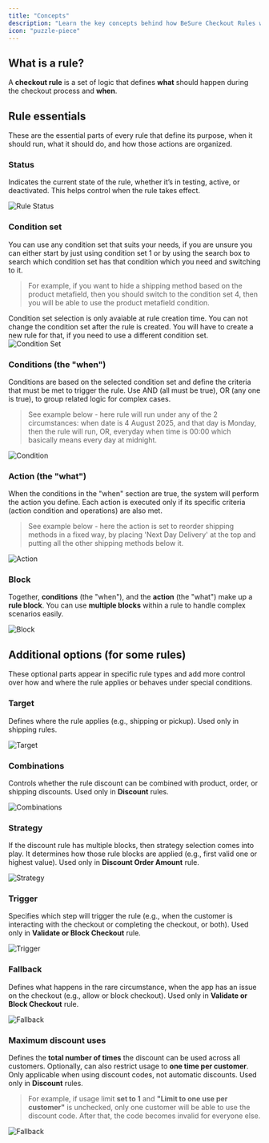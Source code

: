 ```yaml
---
title: "Concepts"
description: "Learn the key concepts behind how BeSure Checkout Rules works to customize and control your Shopify checkout experience."
icon: "puzzle-piece"
---
```


## What is a rule?

A **checkout rule** is a set of logic that defines **what** should happen during the checkout process and **when**.

## Rule essentials

These are the essential parts of every rule that define its purpose, when it should run, what it should do, and how those actions are organized.

### Status

Indicates the current state of the rule, whether it’s in testing, active, or deactivated. This helps control when the rule takes effect.

<img src="/images/concepts/rule-status.webp" alt="Rule Status" />

### Condition set

You can use any condition set that suits your needs, if you are unsure you can either start by just using condition set 1 or by using the search box to search which condition set has that condition which you need and switching to it.

> For example, if you want to hide a shipping method based on the product metafield, then you should switch to the condition set 4, then you will be able to use the product metafield condition.

<Warning>
  Condition set selection is only avaiable at rule creation time. You can not
  change the condition set after the rule is created. You will have to create a
  new rule for that, if you need to use a different condition set.
</Warning>

<img src="/images/concepts/condition-set.webp" alt="Condition Set" />

### Conditions (the "when")

Conditions are based on the selected condition set and define the criteria that must be met to trigger the rule. Use AND (all must be true), OR (any one is true), to group related logic for complex cases.

> See example below - here rule will run under any of the 2 circumstances: when date is 4 August 2025, and that day is Monday, then the rule will run, OR, everyday when time is 00:00 which basically means every day at midnight.

<img src="/images/concepts/condition.webp" alt="Condition" />

### Action (the "what")

When the conditions in the "when" section are true, the system will perform the action you define. Each action is executed only if its specific criteria (action condition and operations) are also met.

> See example below - here the action is set to reorder shipping methods in a fixed way, by placing 'Next Day Delivery' at the top and putting all the other shipping methods below it.

<img src="/images/concepts/action.webp" alt="Action" />

### Block

Together, **conditions** (the "when"), and the **action** (the "what") make up a **rule block**. You can use **multiple blocks** within a rule to handle complex scenarios easily.

<img src="/images/concepts/block.webp" alt="Block" />

## Additional options (for some rules)

These optional parts appear in specific rule types and add more control over how and where the rule applies or behaves under special conditions.

### Target

Defines where the rule applies (e.g., shipping or pickup). Used only in shipping rules.

<img src="/images/concepts/target.webp" alt="Target" />

### Combinations

Controls whether the rule discount can be combined with product, order, or shipping discounts. Used only in **Discount** rules.

<img src="/images/concepts/combinations.webp" alt="Combinations" />

### Strategy

If the discount rule has multiple blocks, then strategy selection comes into play. It determines how those rule blocks are applied (e.g., first valid one or highest value). Used only in **Discount Order Amount** rule.

<img src="/images/concepts/strategy.webp" alt="Strategy" />

### Trigger

Specifies which step will trigger the rule (e.g., when the customer is interacting with the checkout or completing the checkout, or both). Used only in **Validate or Block Checkout** rule.

<img src="/images/concepts/trigger.webp" alt="Trigger" />

### Fallback

Defines what happens in the rare circumstance, when the app has an issue on the checkout (e.g., allow or block checkout). Used only in **Validate or Block Checkout** rule.

<img src="/images/concepts/fallback.webp" alt="Fallback" />

### Maximum discount uses

Defines the **total number of times** the discount can be used across all customers. Optionally, can also restrict usage to **one time per customer**. Only applicable when using discount codes, not automatic discounts. Used only in **Discount** rules.

> For example, if usage limit **set to 1** and **"Limit to one use per customer"** is unchecked, only one customer will be able to use the discount code. After that, the code becomes invalid for everyone else.

<img src="/images/concepts/maximum-discount-uses.webp" alt="Fallback" />
